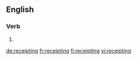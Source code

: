 ==English==

===Verb===
{{head|en|present participle}}

# {{present participle of|receipt|lang=en|nocat=1}}

[[de:receipting]]
[[fr:receipting]]
[[fi:receipting]]
[[vi:receipting]]